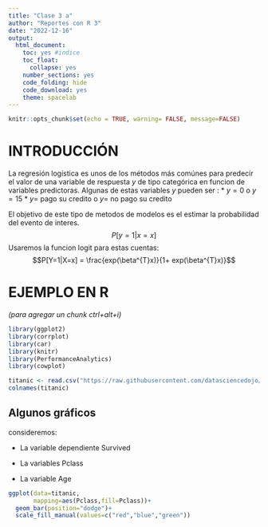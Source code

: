 ---
title: "Clase 3 a"
author: "Reportes con R 3"
date: "2022-12-16"
output: 
  html_document:
    toc: yes #indice
    toc_float:
      collapse: yes
    number_sections: yes
    code_folding: hide
    code_download: yes
    theme: spacelab
---

```{r NombreDelChunk, include=FALSE}
knitr::opts_chunk$set(echo = TRUE, warning= FALSE, message=FALSE)
```

# INTRODUCCIÓN
La regresión logística es unos de los métodos más comúnes para predecir el valor de una variable de respuesta $y$ de tipo categórica en funcion de variables predictoras. Algunas de estas variables $y$ pueden ser :
* $y = 0$ o $y=15$
* $y =$ pago su credito o $y=$ no pago su credito

El objetivo de este tipo de metodos de modelos es el estimar la probabilidad del evento de interes.
$$P[y=1 | x=x]$$
Usaremos la funcion logit para estas cuentas:
$$P[Y=1|X=x] = \frac{exp(\beta^{T}x)}{1+ exp(\beta^{T}x)}$$

# EJEMPLO EN R
_(para agregar un chunk ctrl+alt+i)_
```{r CargaLibrerias,eval = TRUE, message=FALSE}
library(ggplot2)
library(corrplot)
library(car)
library(knitr)
library(PerformanceAnalytics)
library(cowplot)
```

```{r CargaDatos, include=FALSE}
titanic <- read.csv("https://raw.githubusercontent.com/datasciencedojo/datasets/master/titanic.csv")
colnames(titanic)
```

## Algunos gráficos
consideremos:

* La variable dependiente Survived

* La variables Pclass

* La variable Age

```{r Grafico_1}
ggplot(data=titanic,
       mapping=aes(Pclass,fill=Pclass))+
  geom_bar(position="dodge")+
  scale_fill_manual(values=c("red","blue","green"))
```

```{r}

```

